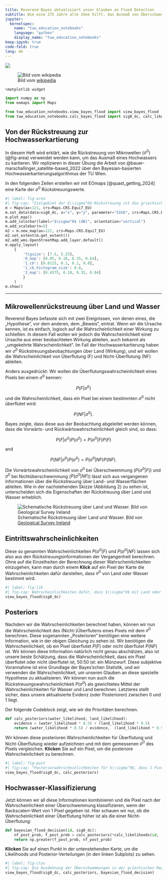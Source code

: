 ```yaml
---
title: Reverend Bayes aktualisiert unser Glauben an Flood Detection
subtitle: Wie eine 275 Jahre alte Idee hilft, das Ausmaß von Überschwemmungen zu kartieren
jupyter: 
  kernelspec:
    name: "tuw_education_notebooks"
    language: "python"
    display_name: "tuw_education_notebooks"
keep-ipynb: true
code-fold: true
lang: de
---
```



[![](https://mybinder.org/badge_logo.svg)](https://mybinder.org/v2/gh/MartinSchobben/tuw_education_notebooks/15bcbc542b9c50306617af6f796bb6c8fd4fcf0d?urlpath=lab%2Ftree%2F01_notebook_as_an_app.ipynb)

![Bild vom [wikipedia](https://upload.wikimedia.org/wikipedia/commons/d/d4/Thomas_Bayes.gif)](https://upload.wikimedia.org/wikipedia/commons/d/d4/Thomas_Bayes.gif)


```python
%matplotlib widget

import numpy as np
from eomaps import Maps

from tuw_education_notebooks.view_bayes_flood import view_bayes_flood
from tuw_education_notebooks.calc_bayes_flood import sig0_dc, calc_likelihoods
```

## Von der Rückstreuung zur Hochwasserkartierung

In diesem Heft wird erklärt, wie die Rückstreuung von Mikrowellen ($\sigma^0$) (@fig-area) verwendet werden kann, um das Ausmaß eines Hochwassers zu kartieren. Wir replizieren in dieser Übung die Arbeit von @bauer-marschallinger_satellite-based_2022 über den Bayesian-basierten Hochwasserkartierungsalgorithmus der TU Wien.

In den folgenden Zeilen erstellen wir mit EOmaps [@quast_getting_2024] eine Karte der $\sigma^0$ Rückstreuungswerte.

```python
#| label: fig-area
#| fig-cap: "Zielgebiet der $\\sigma^0$-Rückstreuung ist die griechische Region Thessalien, die im Februar 2018 von einer großen Überschwemmung betroffen war."
m = Maps(ax=121, crs=Maps.CRS.Equi7_EU)
m.set_data(data=sig0_dc, x="x", y="y", parameter="SIG0", crs=Maps.CRS.Equi7_EU)
m.plot_map()
m.add_colorbar(label="$\sigma^0$ (dB)", orientation="vertical")
m.add_scalebar(n=5)
m2 = m.new_map(ax=122, crs=Maps.CRS.Equi7_EU)
m2.set_extent(m.get_extent())
m2.add_wms.OpenStreetMap.add_layer.default()
m.apply_layout(
    {
        'figsize': [7.5, 5.25],
        '0_map': [0.05, 0.18, 0.35, 0.64],
        '1_cb': [0.8125, 0.1, 0.1, 0.8],
        '1_cb_histogram_size': 0.8,
        '2_map': [0.4375, 0.18, 0.35, 0.64]
        }
    )
m.show()
```

---

## Mikrowellenrückstreuung über Land und Wasser

Reverend Bayes befasste sich mit zwei Ereignissen, von denen eines, die „Hypothese“, vor dem anderen, dem „Beweis“, eintrat. Wenn wir die Ursache kennen, ist es einfach, logisch auf die Wahrscheinlichkeit einer Wirkung zu schließen. In diesem Fall wollen wir jedoch die Wahrscheinlichkeit einer Ursache aus einer beobachteten Wirkung ableiten, auch bekannt als „umgekehrte Wahrscheinlichkeit“. Im Fall der Hochwasserkartierung haben wir $\sigma^0$ Rückstreuungsbeobachtungen über Land (Wirkung), und wir wollen die Wahrscheinlichkeit von Überflutung (F) und Nicht-Überflutung (NF) ableiten. 

Anders ausgedrückt: Wir wollen die Überflutungswahrscheinlichkeit eines Pixels bei einem $\sigma^0$ kennen:

$$P(F|\sigma^0)$$

und die Wahrscheinlichkeit, dass ein Pixel bei einem bestimmten $\sigma^0$ nicht überflutet wird:

$$P(NF|\sigma^0).$$

Bayes zeigte, dass diese aus der Beobachtung abgeleitet werden können, dass die Vorwärts- und Rückwärtswahrscheinlichkeit gleich sind, so dass:

$$P(F|\sigma^0)P(\sigma^0) = P(\sigma^0|F)P(F)$$

and

$$P(NF|\sigma^0)P(\sigma^0) = P(\sigma^0|NF)P(NF).$$

Die Vorwärtswahrscheinlichkeit von $\sigma^0$ bei Überschwemmung ($P(\sigma^0|F)$) und $\sigma^0$ bei Nichtüberschwemmung ($P(\sigma^0|NF)$) lässt sich aus vergangenen Informationen über die Rückstreuung über Land- und Wasserflächen ableiten. Wie in der nachstehenden Skizze (Abbildung 2) zu sehen ist, unterscheiden sich die Eigenschaften der Rückstreuung über Land und Wasser erheblich.

![Schematische Rückstreuung über Land und Wasser. Bild von [Geological Survey Ireland](https://www.gsi.ie/images/images/SAR_mapping_land_water.jpg)](https://www.gsi.ie/images/images/SAR_mapping_land_water.jpg){#fig-sat}


## Eintrittswahrscheinlichkeiten

Diese so genannten Wahrscheinlichkeiten $P(\sigma^0|F)$ und $P(\sigma^0|NF)$ lassen sich also aus den Rückstreuungsinformationen der Vergangenheit berechnen. Ohne auf die Einzelheiten der Berechnung dieser Wahrscheinlichkeiten einzugehen, kann man durch einem **Klick** auf ein Pixel der Karte die Wahrscheinlichkeiten dafür darstellen, dass $\sigma^0$ von Land oder Wasser bestimmt wird.

```python
#| label: fig-lik
#| fig-cap: Wahrscheinlichkeiten dafür, dass $\\sigma^0$ mit Land oder Wasser assoziiert ist, für 1 Pixel im griechischen Gebiet von Thessalien. Die Wahrscheinlichkeiten werden über einen Bereich von $\\sigma^0$ berechnet. Der beobachtete $\\sigma^0$ des Pixels ist durch eine vertikale Linie dargestellt. Klicken Sie auf die Karte, um diese Abbildung für ein anderes Pixel im Untersuchungsgebiet neu zu berechnen und zu aktualisieren. Die Karte wurde mit EOmaps [@quast_getting_2024] erstellt.
view_bayes_flood(sig0_dc)
```


## Posteriors

Nachdem wir die Wahrscheinlichkeiten berechnet haben, können wir nun die Wahrscheinlichkeit des (Nicht-)Überflutens eines Pixels mit dem $\sigma^0$ berechnen. Diese sogenannten „Posterioren“ benötigen eine weitere Information, wie in der obigen Gleichung zu sehen ist. Wir benötigen die Wahrscheinlichkeit, ob ein Pixel überflutet $P(F)$ oder nicht überflutet $P(NF)$ ist. Wir können diese Information natürlich nicht genau abschätzen, also ist unsere beste Schätzung, dass die Wahrscheinlichkeit, dass ein Pixel überflutet oder nicht überflutet ist, 50:50 ist: ein Münzwurf. Diese subjektive Vorannahme ist eine Grundlage der Bayes'schen Statistik, und wir verwenden die Wahrscheinlichkeit, um unseren Glauben an diese spezielle Hypothese zu aktualisieren. Wir können nun auch die Rückstreuungswahrscheinlichkeit $P(\sigma^0)$ als gewichtetes Mittel der Wahrscheinlichkeiten für Wasser und Land berechnen. Letzteres stellt sicher, dass unsere aktualisierte Evidenz (oder Posterioren) zwischen 0 und 1 liegt.

Der folgende Codeblock zeigt, wie wir die Prioritäten berechnen.

```python
def calc_posteriors(water_likelihood, land_likelihood):
    evidence = (water_likelihood * 0.5) + (land_likelihood * 0.5)
    return (water_likelihood * 0.5) / evidence,  (land_likelihood * 0.5) / evidence
```

Wir können diese posterioren Wahrscheinlichkeiten für Überflutung und Nicht-Überflutung wieder aufzeichnen und mit dem gemessenen $\sigma^0$ des Pixels vergleichen. **Klicken** Sie auf ein Pixel, um die posteriore Wahrscheinlichkeit zu berechnen.

```python
#| label: fig-post
#| fig-cap: "Posteriorwahrscheinlichkeiten für $\\sigma^0$, dass 1 Pixel mit Land für Wasser im griechischen Gebiet Thessalien assoziiert ist. Klicken Sie auf die Karte, um diese Abbildung für ein anderes Pixel im Untersuchungsgebiet neu zu berechnen und zu aktualisieren. Die Karte wurde mit EOmaps [@quast_getting_2024] erstellt."
view_bayes_flood(sig0_dc, calc_posteriors)
```

## Hochwasser-Klassifizierung

Jetzt können wir all diese Informationen kombinieren und die Pixel nach der Wahrscheinlichkeit einer Überschwemmung klassifizieren, wenn der Backscaterr-Wert von 1 Pixel gegeben ist. Hier schauen wir nur, ob die Wahrscheinlichkeit einer Überflutung höher ist als die einer Nicht-Überflutung:

```python
def bayesian_flood_decision(id, sig0_dc):
    nf_post_prob, f_post_prob = calc_posteriors(*calc_likelihoods(id,  sig0_dc))
    return np.greater(f_post_prob, nf_post_prob)
```

**Klicken** Sie auf einen Punkt in der untenstehenden Karte, um die Likelihoods und Posterior-Verteilungen (in den linken Subplots) zu sehen.

```python
#| label: fig-clas
#| fig-cap: Die Ausdehnung der Überschwemmungen in der griechischen Region Thessalien auf der Grundlage von Bayes'schen Wahrscheinlichkeiten wird auf der Karte über einer offenen Straßenkarte angezeigt. Klicken Sie auf ein Pixel, um die Wasser- und Landwahrscheinlichkeiten des Punktes sowie die posterioren Wahrscheinlichkeiten zu generieren. Die Karte wurde mit EOmaps [@quast_getting_2024] erstellt.
view_bayes_flood(sig0_dc, calc_posteriors, bayesian_flood_decision)
```
